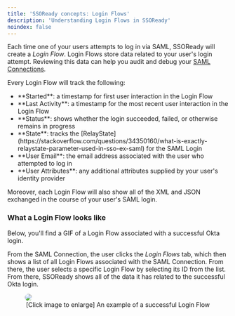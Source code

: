 ```yaml
---
title: 'SSOReady concepts: Login Flows'
description: 'Understanding Login Flows in SSOReady'
noindex: false
---
```


Each time one of your users attempts to log in via SAML, SSOReady will create a *Login Flow*. Login Flows store data related to your user's login attempt. Reviewing this data can help you audit and debug your [SAML Connections](saml-connections). 

Every Login Flow will track the following:
<ul>
<li>**Started**: a timestamp for first user interaction in the Login Flow</li>
<li>**Last Activity**: a timestamp for the most recent user interaction in the Login Flow</li>
<li>**Status**: shows whether the login succeeded, failed, or otherwise remains in progress</li>
<li>**State**: tracks the [RelayState](https://stackoverflow.com/questions/34350160/what-is-exactly-relaystate-parameter-used-in-sso-ex-saml) for the SAML Login</li>
<li>**User Email**: the email address associated with the user who attempted to log in</li>
<li>**User Attributes**: any additional attributes supplied by your user's identity provider</li>
</ul>

Moreover, each Login Flow will also show all of the XML and JSON exchanged in the course of your user's SAML login.

### What a Login Flow looks like

Below, you'll find a GIF of a Login Flow associated with a successful Okta login. 

From the SAML Connection, the user clicks the *Login Flows* tab, which then shows a list of all Login Flows associated with the SAML Connection. From there, the user selects a specific Login Flow by selecting its ID from the list. From there, SSOReady shows all of the data it has related to the successful Okta login.
<figure>
<img src="/docs/assets/ssoready-concepts-assets/login-flows.gif" style="border-radius: 10px"/>
<figcaption style = "text-align:center"> [Click image to enlarge] An example of a successful Login Flow </figcaption>
</figure>
